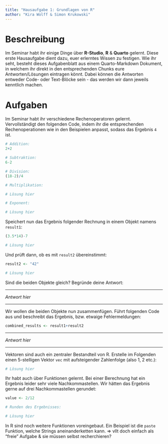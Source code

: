 ```yaml
---
title: "Hausaufgabe 1: Grundlagen von R"
author: "Kira Wolff & Simon Krukowski"
---
```


# Beschreibung

Im Seminar habt ihr einige Dinge über **R-Studio**, **R** & **Quarto** gelernt. Diese erste Hausaufgabe dient dazu, euer erlerntes Wissen zu festigen. Wie ihr seht, besteht dieses Aufgabenblatt aus einem Quarto-Markdown Dokument, in welchem ihr direkt in den entsprechenden Chunks eure Antworten/Lösungen eintragen könnt. Dabei können die Antworten entweder Code- oder Text-Blöcke sein - das werden wir dann jeweils kenntlich machen.

# Aufgaben

Im Seminar habt ihr verschiedene Rechenoperatoren gelernt. Vervollständigt den folgenden Code, indem ihr die entsprechenden Rechenoperationen wie in den Beispielen anpasst, sodass das Ergebnis `4` ist.

```r
# Addition:
2+2

# Subtraktion:
6-2

# Division:
(18-2)/4

# Multiplikation:

# Lösung hier

# Exponent:

# Lösung hier
```

Speichert nun das Ergebnis folgender Rechnung in einem Objekt namens `result1`:

```r
(3.5*14)-7

# Lösung hier
```

Und prüft dann, ob es mit `result2` übereinstimmt:

```r
result2 <- "42"

# Lösung hier
```

Sind die beiden Objekte gleich? Begründe deine Antwort:

------------------------------------------------------------------------

*Antwort hier*

------------------------------------------------------------------------

Wir wollen die beiden Objekte nun zusammenfügen. Führt folgenden Code aus und beschreibt das Ergebnis, bzw. etwaige Fehlermeldungen:

```r
combined_results <- result1+result2
```

------------------------------------------------------------------------

*Antwort hier*

------------------------------------------------------------------------

Vektoren sind auch ein zentraler Bestandteil von R. Erstelle im Folgenden einen 5-stelligen Vektor `vec` mit aufsteigender Zahlenfolge (also 1, 2 etc.):

```r
# Lösung hier
```

Ihr habt auch über Funktionen gelernt. Bei einer Berechnung hat ein Ergebnis leider sehr viele Nachkommastellen. Wir hätten das Ergebnis gerne auf drei Nachkommastellen gerundet:

```r
value <- 2/12

# Runden des Ergebnisses:

# Lösung hier
```

In R sind noch weitere Funktionen voreingebaut. Ein Beispiel ist die `paste` Funktion, welche Strings aneinanderketten kann. ⇒ vllt doch einfach als "freie" Aufgabe & sie müssen selbst recherchieren?
